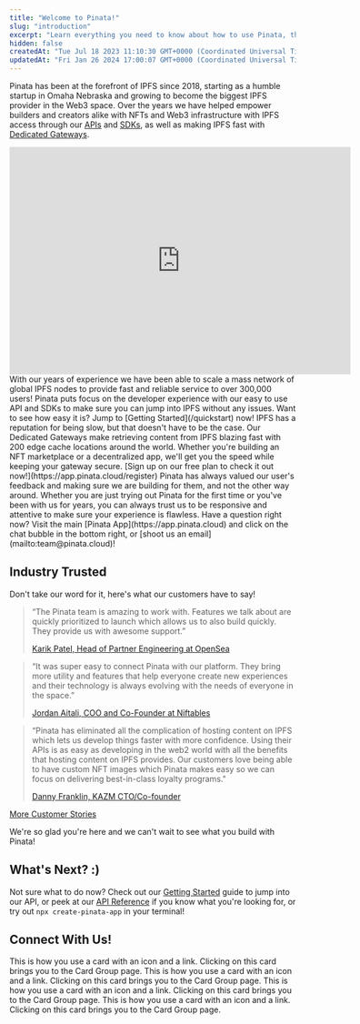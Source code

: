 ```yaml
---
title: "Welcome to Pinata!"
slug: "introduction"
excerpt: "Learn everything you need to know about how to use Pinata, the IPFS pinning service for Developers!"
hidden: false
createdAt: "Tue Jul 18 2023 11:10:30 GMT+0000 (Coordinated Universal Time)"
updatedAt: "Fri Jan 26 2024 17:00:07 GMT+0000 (Coordinated Universal Time)"
---
```


Pinata has been at the forefront of IPFS since 2018, starting as a humble startup in Omaha Nebraska and growing to become the biggest IPFS provider in the Web3 space. Over the years we have helped empower builders and creators alike with NFTs and Web3 infrastructure with IPFS access through our [APIs](/api-reference/introduction) and [SDKs](/sdks/pinata-sdk), as well as making IPFS fast with [Dedicated Gateways](/gateways/dedicated-ipfs-gateways).

<iframe
  width="600"
  height="400"
  src="https://www.youtube.com/embed/29k2C1JXyg4?si=CX1ipIomR8NRYLFJ"
  title="YouTube video player"
  frameBorder="0"
  allow="accelerometer; autoplay; clipboard-write; encrypted-media; gyroscope; picture-in-picture"
  allowFullScreen
  style={{ width: "100%", borderRadius: "0.5rem" }}
></iframe>

<br />

<CardGroup cols={2}>
  <Card title="Fast and Reliable" icon="rocket">
    With our years of experience we have been able to scale a mass network of
    global IPFS nodes to provide fast and reliable service to over 300,000
    users!
  </Card>
  <Card title="Developer Focused" icon="code">
    Pinata puts focus on the developer experience with our easy to use API and
    SDKs to make sure you can jump into IPFS without any issues. Want to see how
    easy it is? Jump to [Getting Started](/quickstart) now!
  </Card>
  <Card title="Blazing Fast Dedicated Gateways" icon="bolt-lightning">
    IPFS has a reputation for being slow, but that doesn't have to be the case.
    Our Dedicated Gateways make retrieving content from IPFS blazing fast with
    200 edge cache locations around the world. Whether you're building an NFT
    marketplace or a decentralized app, we'll get you the speed while keeping
    your gateway secure. [Sign up on our free plan to check it out
    now!](https://app.pinata.cloud/register)
  </Card>
  <Card title="Top-Notch Customer Service" icon="handshake">
    Pinata has always valued our user's feedback and making sure we are building
    for them, and not the other way around. Whether you are just trying out
    Pinata for the first time or you've been with us for years, you can always
    trust us to be responsive and attentive to make sure your experience is
    flawless. Have a question right now? Visit the main [Pinata
    App](https://app.pinata.cloud) and click on the chat bubble in the bottom
    right, or [shoot us an email](mailto:team@pinata.cloud)!
  </Card>
</CardGroup>

## Industry Trusted

Don't take our word for it, here's what our customers have to say!

> “The Pinata team is amazing to work with. Features we talk about are quickly prioritized to launch which allows us to also build quickly. They provide us with awesome support.”
>
> [Karik Patel, Head of Partner Engineering at OpenSea](https://www.pinata.cloud/blog/opensea-customer-story)

> “It was super easy to connect Pinata with our platform. They bring more utility and features that help everyone create new experiences and their technology is always evolving with the needs of everyone in the space.”
>
> [Jordan Aitali, COO and Co-Founder at Niftables](https://www.pinata.cloud/blog/niftables-customer-story)

> “Pinata has eliminated all the complication of hosting content on IPFS which lets us develop things faster with more confidence. Using their APIs is as easy as developing in the web2 world with all the benefits that hosting content on IPFS provides. Our customers love being able to have custom NFT images which Pinata makes easy so we can focus on delivering best-in-class loyalty programs."
>
> [Danny Franklin, KAZM CTO/Co-founder](https://www.pinata.cloud/blog/kazm-elevating-the-loyalty-program-experience)

[More Customer Stories](https://www.pinata.cloud/reading-lists/customer-stories)

We're so glad you're here and we can't wait to see what you build with Pinata!

## What's Next? :)

Not sure what to do now? Check out our [Getting Started](/quickstart) guide to jump into our API, or peek at our [API Reference](/api-reference/introduction) if you know what you're looking for, or try out `npx create-pinata-app` in your terminal!

## Connect With Us!

<CardGroup>
  <Card
    title="Sign Up for a Free plan!"
    icon="cloud"
    href="https://app.pinata.cloud/register"
  >
    This is how you use a card with an icon and a link. Clicking on this card
    brings you to the Card Group page.
  </Card>
  <Card title="Pinata Blog" icon="laptop" href="https://www.pinata.cloud/blog">
    This is how you use a card with an icon and a link. Clicking on this card
    brings you to the Card Group page.
  </Card>
  <Card
    title="YouTube"
    icon="youtube"
    href="https://www.youtube.com/@pinatacloud"
  >
    This is how you use a card with an icon and a link. Clicking on this card
    brings you to the Card Group page.
  </Card>
  <Card
    title="X (Twitter)"
    icon="twitter"
    iconType="brands"
    href="https://twitter.com/pinatacloud"
  >
    This is how you use a card with an icon and a link. Clicking on this card
    brings you to the Card Group page.
  </Card>
</CardGroup>
